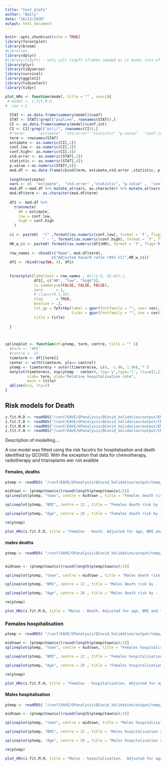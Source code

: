 ```yaml
---
title: "test plots"
author: "Emily"
date: "16/12/2020"
output: html_document
---
```


```r
knitr::opts_chunk$set(echo = TRUE)
library(forestplot)
library(broom)
#Libraries
library(dplyr)
#library(tidyft) - only call tidyft if/when needed as it masks lots of other functions
library(plyr)
library(tidyverse)
library(survival)
library(ggplot2)
library(tidyselect)
library(tidyr)
```

```r
plot_HRs <- function(model, title = "" , cex=1){
 # model <- z.fit.M.H
#  cex <-1
  
  STAT <- as.data.frame(summary(model)$coef)
  STAT <- STAT[!grepl("pspline", rownames(STAT)),]
  CI <- as.data.frame(summary(model)$conf.int)
  CI <- CI[!grepl("ps\\(", rownames(CI)),]  
  #"term"      "estimate"  "std.error" "statistic" "p.value"   "conf.low"  "conf.high"
  term <- rownames(STAT)
  estimate <- as.numeric(CI[,1])
  conf.low <- as.numeric(CI[,3])
  conf.high<- as.numeric(CI[,4])
  std.error <- as.numeric(STAT[,2])
  statistic <- as.numeric(STAT[,4])
  p.value <-as.numeric(STAT[,6])
  mod.df <- as.data.frame(cbind(term, estimate,std.error ,statistic, p.value ,conf.low, conf.high))
  
  length(estimate)
  vars <- c(  "estimate",  "std.error" ,"statistic", "p.value" ,  "conf.low" , "conf.high")
  mod.df <-mod.df %>% mutate_at(vars, as.character) %>% mutate_at(vars, as.numeric)
  mod.df$term <- as.character(mod.df$term)
  
  df1 <- mod.df %>% 
    transmute( 
      HR = estimate, 
      low = conf.low, 
      high = conf.high
    )
 
  ci <- paste0(  "(" ,formatC(as.numeric(conf.low), format = 'f', flag='0', digits = 2)  , # formatC keeps trailing 0
                 " - ", formatC(as.numeric(conf.high), format = 'f', flag='0', digits = 2)  , ")")
  HR_w_ci <- paste0( formatC(as.numeric(df1$HR), format = 'f', flag='0', digits = 2), " ", ci)
  
  row_names <- cbind(c("Name", mod.df$term),
                     c("Adjusted hazard ratio (95% CI)",HR_w_ci))
  df1 <- rbind(rep(NA, 4), df1)
  
  
  forestplot(labeltext = row_names , #[c(1:6, 35:42),],
             df1[, c("HR", "low", "high")],
             is.summary=c(FALSE, FALSE, FALSE),
             zero      = 1,
             # clip=c(0.1,10), 
             xlog      = TRUE, 
             boxsize = .3,
             txt_gp = fpTxtGp(label = gpar(fontfamily = "", cex= cex), 
                              ticks = gpar(fontfamily = "", cex = cex)), 
             title = title)
  
  }



splineplot <- function(df=ptemp, term, centre, title = "" ){
  #term <- "BMI"
  #centre <- 22
  timeterm <- df[[term]]
  center <- with(timeterm, y[x== centre])
  ytemp <- timeterm$y + outer(timeterm$se, c(0, -1.96, 1.96),'*')
  matplot(timeterm$x, exp(ytemp - center), log='y',type='l', lty=c(1,2,2), col=1,
          xlab= term, ylab="Relative hospitalisation rate", 
          main = title)
  abline(h=1, lty=2)
}
```


## Risk models for Death
```r

z.fit.M.D <- readRDS("/conf/EAVE/GPanalysis/QCovid_Validation/output/EM_Model_Death_Male.rds")##males use my reruns.
z.fit.F.D <- readRDS("/conf/EAVE/GPanalysis/QCovid_Validation/output/CR_Model_Death_Female.rds")
z.fit.M.H <- readRDS("/conf/EAVE/GPanalysis/QCovid_Validation/output/EM_Model_Hosp_Male.rds")
z.fit.F.H <- readRDS("/conf/EAVE/GPanalysis/QCovid_Validation/output/CR_Model_Hosp_Female.rds")
```
Description of modelling....

A cox model was fitted using the risk facotrs for hospitalisaiton and death identified by QCOVID. With the exception that data for chemotherapy, radiotherapy and trtansplants wer not avalible 

#### Females, deaths
```r
ptemp <- readRDS( "/conf/EAVE/GPanalysis/QCovid_Validation/output/temp/ptemp_F_D.rds")

midtown <- (ptemp$town$x)[round(length(ptemp$town$x)/2)]
splineplot(ptemp, "town", centre = midtown , title = "Females death risk by -  Townsend score")

splineplot(ptemp, "BMI", centre = 22 , title = "Females death risk by -  BMI")

splineplot(ptemp, "Age", centre = 20 , title = "Females death risk by -  Age")

rm(ptemp)
```

```r
 
plot_HRs(z.fit.F.D, title = "Females - Death. Adjusted for age, BMI and townsend score", cex=1.5)
```

#### males deaths
```r
ptemp <- readRDS( "/conf/EAVE/GPanalysis/QCovid_Validation/output/temp/ptemp_M_D.rds")


midtown <- (ptemp$town$x)[round(length(ptemp$town$x)/2)]

splineplot(ptemp, "town", centre = midtown , title = "Males death risk by -  Townsend score")

splineplot(ptemp, "BMI", centre = 22 , title = "Males death risk by -  BMI")

splineplot(ptemp, "Age", centre = 20 , title = "Males death risk by -  Age")

rm(ptemp)
```


```r
 
plot_HRs(z.fit.M.D, title = "Males - Death. Adjusted for age, BMI and townsend score", cex=1.5)
```


### Females hospitalisation
```r
ptemp <- readRDS( "/conf/EAVE/GPanalysis/QCovid_Validation/output/temp/ptemp_F_H.rds")

midtown <- (ptemp$town$x)[round(length(ptemp$town$x)/2)]
splineplot(ptemp, "town", centre = midtown, title = "Females hospitalisation risk by -  Townsend score")

splineplot(ptemp, "BMI", centre = 22 , title = "Females hospitalisation risk by -  BMI")

splineplot(ptemp, "Age", centre = 20 , title = "Females hospitalisation risk by -  Age")

rm(ptemp)
```

```r
 
plot_HRs(z.fit.F.H, title = "Females - hospitalisation. Adjusted for age, BMI and townsend score", cex=1.5)
```

#### Males hospitalisation

```r
ptemp <- readRDS( "/conf/EAVE/GPanalysis/QCovid_Validation/output/temp/ptemp_M_H.rds")

midtown <- (ptemp$town$x)[round(length(ptemp$town$x)/2)]

splineplot(ptemp, "town", centre = midtown, title = "Males hospitalisation risk by -  Townsend score")

splineplot(ptemp, "BMI", centre = 22 , title = "Males hospitalisation risk by -  BMI")

splineplot(ptemp, "Age", centre = 20 , title = "Males hospitalisation risk by -  Age")

rm(ptemp)
```


```r
 
plot_HRs(z.fit.M.H, title = "Males - hospitalisation.  Adjusted for age, BMI and townsend score", cex=1.5)
```
